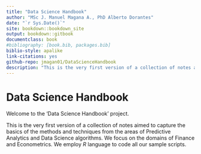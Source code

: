 ```yaml
--- 
title: "Data Science Handbook"
author: "MSc J. Manuel Magana A., PhD Alberto Dorantes"
date: "`r Sys.Date()`"
site: bookdown::bookdown_site
output: bookdown::gitbook
documentclass: book
#bibliography: [book.bib, packages.bib]
biblio-style: apalike
link-citations: yes
github-repo: jmagan01/DataScienceHandbook
description: "This is the very first version of a collection of notes aimed to capture the basics of the methods and techniques from the areas of Predictive Analytics and Data Science. We focus on the domains of Finance and Econometrics. We employ the R language to code our sample scripts. The output format for this example is bookdown::gitbook."
---
```


# Data Science Handbook

Welcome to the 'Data Science Handbook' project. 

This is the very first version of a collection of notes aimed to capture the basics of the methods and techniques from the areas of Predictive Analytics and Data Science algorithms. We focus on the domains of Finance and Econometrics. We employ *R* language to code all our sample scripts.